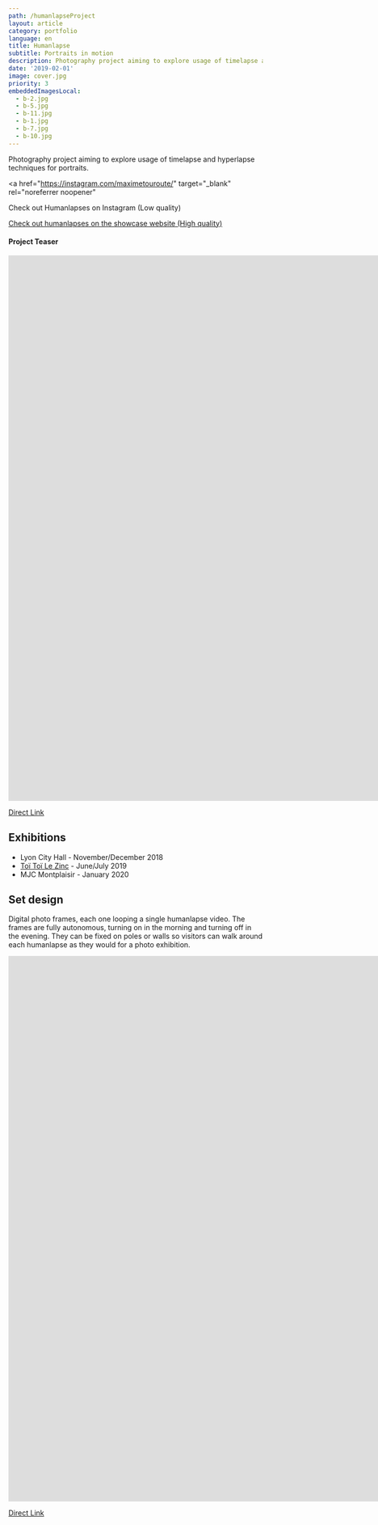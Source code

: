 ```yaml
---
path: /humanlapseProject
layout: article
category: portfolio
language: en
title: Humanlapse
subtitle: Portraits in motion
description: Photography project aiming to explore usage of timelapse and hyperlapse techniques for portraits.
date: '2019-02-01'
image: cover.jpg
priority: 3
embeddedImagesLocal:
  - b-2.jpg
  - b-5.jpg
  - b-11.jpg
  - b-1.jpg
  - b-7.jpg
  - b-10.jpg
---
```


Photography project aiming to explore usage of timelapse and hyperlapse techniques for portraits.

<a
  href="https://instagram.com/maximetouroute/"
  target="_blank"
  rel="noreferrer noopener"
>
  Check out Humanlapses on Instagram (Low quality)
</a>

[Check out humanlapses on the showcase website (High quality)](http://maximetouroute.github.io/humanlapse)

#### Project Teaser

<iframe
  src="https://player.vimeo.com/video/292003342"
  frameborder="0"
  allowfullscreen
  width="1920"
  height="1080"
></iframe>

[Direct Link](https://vimeo.com/292003342)

## Exhibitions

- Lyon City Hall - November/December 2018
- [Toï Toï Le Zinc](//www.toitoilezinc.fr/) - June/July 2019
- MJC Montplaisir - January 2020

## Set design

Digital photo frames, each one looping a single humanlapse video. The frames are fully autonomous, turning on in the morning and turning off in the evening. They can be fixed on poles or walls so visitors can walk around each humanlapse as they would for a photo exhibition.

<ImageGrid props={props.data.mdx.frontmatter.embeddedImagesLocal} />

<iframe
  src="https://player.vimeo.com/video/306033197"
  frameborder="0"
  allowfullscreen
  width="1920"
  height="1080"
></iframe>

[Direct Link](https://vimeo.com/306033197)
